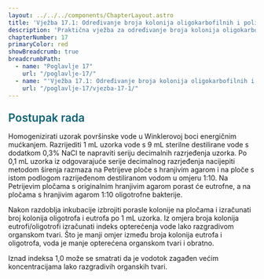 ```yaml
---
layout: ../../../components/ChapterLayout.astro
title: 'Vježba 17.1: Određivanje broja kolonija oligokarbofilnih i polikarbofilnih saprofitskih bakterija'
description: 'Praktična vježba za određivanje broja kolonija oligokarbofilnih i polikarbofilnih saprofitskih bakterija u uzorcima tla'
chapterNumber: 17
primaryColor: red
showBreadcrumb: true
breadcrumbPath:
  - name: "Poglavlje 17"
    url: "/poglavlje-17/"
  - name: "'Vježba 17.1: Određivanje broja kolonija oligokarbofilnih i polikarbofilnih saprofitskih bakterija'"
    url: "/poglavlje-17/vjezba-17-1/"
---
```



<h3 style="color: #096279; font-size: 1.4rem; font-weight: 600; margin: 1.5rem 0 1rem 0;">Postupak rada</h3>

Homogenizirati uzorak površinske vode u Winklerovoj boci energičnim mućkanjem. Razrijediti 1 mL uzorka vode s 9 mL sterilne destilirane vode s dodatkom 0,3% NaCl te napraviti seriju decimalnih razrjeđenja uzorka. Po 0,1 mL uzorka iz odgovarajuće serije decimalnog razrjeđenja nacijepiti metodom širenja razmaza na Petrijeve ploče s hranjivim agarom i na ploče s istom podlogom razrijeđenom destiliranom vodom u omjeru 1:10. Na Petrijevim pločama s originalnim hranjivim agarom porast će eutrofne, a na pločama s hranjivim agarom 1:10 oligotrofne bakterije.

Nakon razdoblja inkubacije izbrojiti porasle kolonije na pločama i izračunati broj kolonija oligotrofa i eutrofa po 1 mL uzorka. Iz omjera broja kolonija eutrofi/oligotrofi izračunati indeks opterećenja vode lako razgradivom organskom tvari. Što je manji omjer između broja kolonija eutrofa i oligotrofa, voda je manje opterećena organskom tvari i obratno.

Iznad indeksa 1,0 može se smatrati da je vodotok zagađen većim koncentracijama lako razgradivih organskih tvari.
